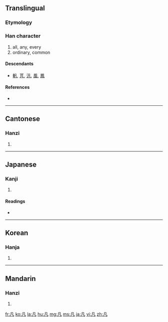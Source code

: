 {{also|几|凢}}
==Translingual==
{{stroke order}}

===Etymology===
{{Han compound|二|𠄎|ls=ic}}

===Han character===
{{Han char|rn=16|rad=几|as=01|sn=3|four=7721<sub>0</sub>|canj=竹弓戈 (HNI)}}

# all, any, every
# ordinary, common

====Descendants====
* [[軓]], [[芃]], [[汎]], [[風]], [[鳳]]

====References====
* {{Han ref|kx=0134.020|dkj=01739|dj=0299.100|hdz=10276.030|uh=51E1|ud=20961|bh=A45A|bd=42074}}

----

==Cantonese==

===Hanzi===
{{yue-hanzi|jyut=|y=faan4}}

# {{defn|Cantonese|sort=几01}}

----

==Japanese==

===Kanji===
{{ja-kanji|grade=c|rs=几01}}

# {{defn|Japanese|sort=几01}}

====Readings====
* {{ja-readings|on=[[ぼん]] (bon), [[はん]] (han)|kun=[[すべて]] (subete), [[およそ]] (oyoso)}}

----

==Korean==

===Hanja===
{{ko-hanja|hangeul=범|eumhun=무릇|rv=beom|mr=pŏm}}

# {{defn|Korean|sort=几01}}

----

==Mandarin==

===Hanzi===
{{cmn-hanzi|pin=[[chù]] ([[chu4]]), [[fán]] ([[fan2]]), [[jù]] ([[ju4]])|wg=ch'u<sup>4</sup>, fan<sup>2</sup>, chü<sup>4</sup>}}

# {{defn|Mandarin|sort=几01}}

[[fr:凡]]
[[ko:凡]]
[[la:凡]]
[[hu:凡]]
[[mg:凡]]
[[ms:凡]]
[[ja:凡]]
[[vi:凡]]
[[zh:凡]]